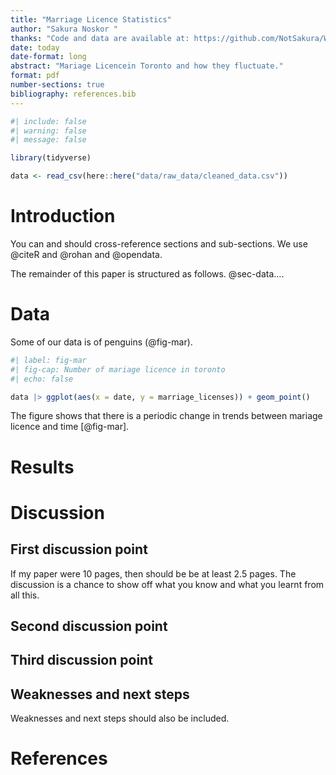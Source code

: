 ```yaml
---
title: "Marriage Licence Statistics"
author: "Sakura Noskor "
thanks: "Code and data are available at: https://github.com/NotSakura/Week2_304.git"
date: today
date-format: long
abstract: "Mariage Licencein Toronto and how they fluctuate."
format: pdf
number-sections: true
bibliography: references.bib
---
```


```r
#| include: false
#| warning: false
#| message: false

library(tidyverse)

data <- read_csv(here::here("data/raw_data/cleaned_data.csv"))
```


# Introduction

You can and should cross-reference sections and sub-sections. We use @citeR and @rohan and @opendata.

The remainder of this paper is structured as follows. @sec-data....



# Data {#sec-data}

Some of our data is of penguins (@fig-mar).

```r
#| label: fig-mar
#| fig-cap: Number of mariage licence in toronto
#| echo: false

data |> ggplot(aes(x = date, y = marriage_licenses)) + geom_point()
```

The figure shows that there is a periodic change in trends between mariage licence and time [@fig-mar].



# Results





# Discussion

## First discussion point {#sec-first-point}

If my paper were 10 pages, then should be be at least 2.5 pages. The discussion is a chance to show off what you know and what you learnt from all this. 

## Second discussion point

## Third discussion point

## Weaknesses and next steps

Weaknesses and next steps should also be included.

\newpage



# References


